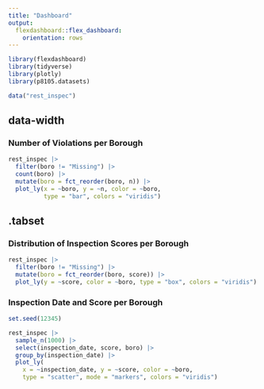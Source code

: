 ```yaml
---
title: "Dashboard"
output: 
  flexdashboard::flex_dashboard:
    orientation: rows
---
```


```r
library(flexdashboard)
library(tidyverse)
library(plotly)
library(p8105.datasets)

data("rest_inspec")
```

{data-width=350}
-----------------------------------------------------------------------

### Number of Violations per Borough

```r
rest_inspec |> 
  filter(boro != "Missing") |> 
  count(boro) |>
  mutate(boro = fct_reorder(boro, n)) |> 
  plot_ly(x = ~boro, y = ~n, color = ~boro,
          type = "bar", colors = "viridis")
```


{.tabset}
-----------------------------------------------------------------------

### Distribution of Inspection Scores per Borough

```r
rest_inspec |> 
  filter(boro != "Missing") |>
  mutate(boro = fct_reorder(boro, score)) |> 
  plot_ly(y = ~score, color = ~boro, type = "box", colors = "viridis")
```

### Inspection Date and Score per Borough

```r
set.seed(12345)

rest_inspec |> 
  sample_n(1000) |> 
  select(inspection_date, score, boro) |> 
  group_by(inspection_date) |> 
  plot_ly(
    x = ~inspection_date, y = ~score, color = ~boro,
    type = "scatter", mode = "markers", colors = "viridis")
```

